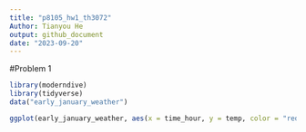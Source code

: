```yaml
---
title: "p8105_hw1_th3072"
Author: Tianyou He
output: github_document
date: "2023-09-20"
---
```


#Problem 1
```r
library(moderndive)
library(tidyverse)
data("early_january_weather")
```


```r
ggplot(early_january_weather, aes(x = time_hour, y = temp, color = "red")) + geom_point()
```

